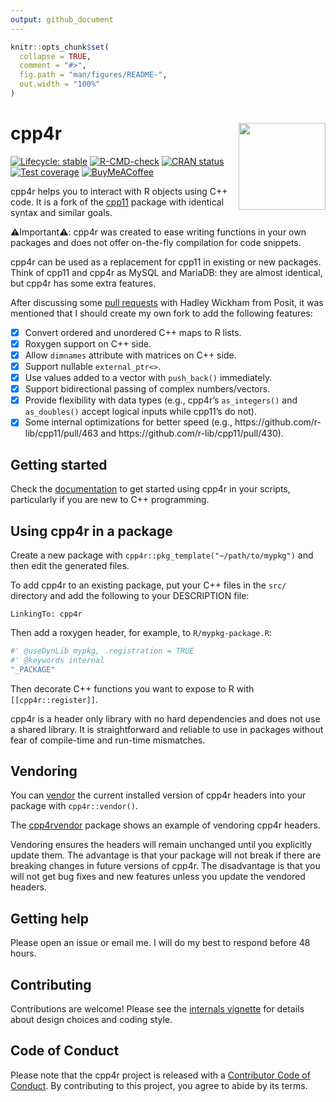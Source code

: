 ```yaml
---
output: github_document
---
```


<!-- README.md is generated from README.Rmd. Please edit that file -->

```r
knitr::opts_chunk$set(
  collapse = TRUE,
  comment = "#>",
  fig.path = "man/figures/README-",
  out.width = "100%"
)
```

# cpp4r  <img src="man/figures/logo.svg" align="right" height="139" alt="" />

<!-- badges: start -->
[![Lifecycle: stable](https://img.shields.io/badge/lifecycle-stable-brightgreen.svg)](https://lifecycle.r-lib.org/articles/stages.html#stable)
[![R-CMD-check](https://github.com/pachadotdev/cpp4r/actions/workflows/R-CMD-check.yaml/badge.svg)](https://github.com/pachadotdev/cpp4r/actions/workflows/R-CMD-check.yaml)
[![CRAN status](https://www.r-pkg.org/badges/version/cpp4r)](https://CRAN.R-project.org/package=cpp4r)
[![Test coverage](https://raw.githubusercontent.com/pachadotdev/cpp4r/main/badges/coverage.svg)](https://github.com/pachadotdev/cpp4r/actions/workflows/test-coverage.yaml)
[![BuyMeACoffee](https://raw.githubusercontent.com/pachadotdev/buymeacoffee-badges/main/bmc-yellow.svg)](https://buymeacoffee.com/pacha)
<!-- badges: end -->

cpp4r helps you to interact with R objects using C++ code.
It is a fork of the [cpp11](https://cran.r-project.org/package=cpp11) package with identical syntax and similar goals.

⚠️Important⚠️: cpp4r was created to ease writing functions in your own packages and does not offer on-the-fly
compilation for code snippets.

cpp4r can be used as a replacement for cpp11 in existing or new packages. Think of cpp11 and cpp4r as MySQL and MariaDB:
they are almost identical, but cpp4r has some extra features.

After discussing some [pull requests](https://github.com/pachadotdev/cpp11/pulls/pachadotdev) with Hadley Wickham from
Posit, it was mentioned that I should create my own fork to add the following features:

- [x] Convert ordered and unordered C++ maps to R lists.
- [x] Roxygen support on C++ side.
- [x] Allow `dimnames` attribute with matrices on C++ side.
- [x] Support nullable `external_ptr<>`.
- [x] Use values added to a vector with `push_back()` immediately.
- [x] Support bidirectional passing of complex numbers/vectors.
- [x] Provide flexibility with data types (e.g., cpp4r's `as_integers()` and `as_doubles()` accept logical inputs while
  cpp11's do not).
- [x] Some internal optimizations for better speed (e.g., https://github.com/r-lib/cpp11/pull/463 and
  https://github.com/r-lib/cpp11/pull/430).

## Getting started

Check the [documentation](https://cpp4r.org/) to get started using cpp4r in your scripts, particularly if you are new to
C++ programming.

## Using cpp4r in a package

Create a new package with `cpp4r::pkg_template("~/path/to/mypkg")` and then edit the generated files.

To add cpp4r to an existing package, put your C++ files in the `src/` directory and add the following to your
DESCRIPTION file:

```
LinkingTo: cpp4r
```

Then add a roxygen header, for example, to `R/mypkg-package.R`:

```r
#' @useDynLib mypkg, .registration = TRUE
#' @keywords internal
"_PACKAGE"
```

Then decorate C++ functions you want to expose to R with `[[cpp4r::register]]`.

cpp4r is a header only library with no hard dependencies and does not use a shared library. It is straightforward and
reliable to use in packages without fear of compile-time and run-time mismatches.

## Vendoring

You can [vendor](https://cpp4r.org/articles/01-motivations.html) the current installed version of cpp4r headers into
your package with `cpp4r::vendor()`.

The [cpp4rvendor](https://github.com/pachadotdev/cpp4r/tree/main/cpp4rtest) package shows an example of vendoring cpp4r
headers.

Vendoring ensures the headers will remain unchanged until you explicitly update them. The advantage is that your package
will not break if there are breaking changes in future versions of cpp4r. The disadvantage is that you will not get bug
fixes and new features unless you update the vendored headers.

## Getting help

Please open an issue or email me. I will do my best to respond before 48 hours.

## Contributing

Contributions are welcome! Please see the [internals vignette](https://cpp4r.org/articles/15-internals.html) for details
about design choices and coding style.

## Code of Conduct

Please note that the cpp4r project is released with a
[Contributor Code of Conduct](https://cpp4r.org/CODE_OF_CONDUCT.html). By contributing to this project, you agree to
abide by its terms.
